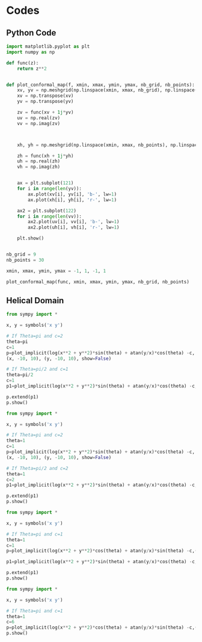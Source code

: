 # Codes

## Python Code
```python
import matplotlib.pyplot as plt
import numpy as np

def func(z):
    return z**2


def plot_conformal_map(f, xmin, xmax, ymin, ymax, nb_grid, nb_points):
    xv, yv = np.meshgrid(np.linspace(xmin, xmax, nb_grid), np.linspace(ymin, ymax, nb_points))
    xv = np.transpose(xv)
    yv = np.transpose(yv)

    zv = func(xv + 1j*yv)
    uv = np.real(zv)
    vv = np.imag(zv)



    xh, yh = np.meshgrid(np.linspace(xmin, xmax, nb_points), np.linspace(ymin, ymax, nb_grid))

    zh = func(xh + 1j*yh)
    uh = np.real(zh)
    vh = np.imag(zh)


    ax = plt.subplot(121)
    for i in range(len(yv)):
        ax.plot(xv[i], yv[i], 'b-', lw=1)
        ax.plot(xh[i], yh[i], 'r-', lw=1)

    ax2 = plt.subplot(122)
    for i in range(len(vv)):
        ax2.plot(uv[i], vv[i], 'b-', lw=1)
        ax2.plot(uh[i], vh[i], 'r-', lw=1)

    plt.show()


nb_grid = 9
nb_points = 30

xmin, xmax, ymin, ymax = -1, 1, -1, 1

plot_conformal_map(func, xmin, xmax, ymin, ymax, nb_grid, nb_points)

```

## Helical Domain



```python
from sympy import *

x, y = symbols('x y')

# If Theta=pi and c=2
theta=pi
c=1
p=plot_implicit(log(x**2 + y**2)*sin(theta) + atan(y/x)*cos(theta) -c,
(x, -10, 10), (y, -10, 10), show=False)

# If Theta=pi/2 and c=1
theta=pi/2
c=1
p1=plot_implicit(log(x**2 + y**2)*sin(theta) + atan(y/x)*cos(theta) -c,(x, -10, 10), (y, -10, 10), show=False,line_color='r')

p.extend(p1)
p.show()
```
```python
from sympy import *

x, y = symbols('x y')

# If Theta=pi and c=2
theta=1
c=1
p=plot_implicit(log(x**2 + y**2)*sin(theta) + atan(y/x)*cos(theta) -c,
(x, -10, 10), (y, -10, 10), show=False)

# If Theta=pi/2 and c=2
theta=1
c=2
p1=plot_implicit(log(x**2 + y**2)*sin(theta) + atan(y/x)*cos(theta) -c,(x, -10, 10), (y, -10, 10), show=False,line_color='r')

p.extend(p1)
p.show()
```
```python
from sympy import *

x, y = symbols('x y')

# If Theta=pi and c=1
theta=1
c=1
p=plot_implicit(log(x**2 + y**2)*cos(theta) + atan(y/x)*sin(theta) -c,(x, -10, 10), (y, -10, 10))

p1=plot_implicit(log(x**2 + y**2)*sin(theta) + atan(y/x)*cos(theta) -c,(x, -10, 10), (y, -10, 10), show=False,line_color='r')

p.extend(p1)
p.show()


```


```python
from sympy import *

x, y = symbols('x y')

# If Theta=pi and c=1
theta=1
c=6
p=plot_implicit(log(x**2 + y**2)*cos(theta) + atan(y/x)*sin(theta) -c,(x, -45, 45), (y, -80, 80),show=False,xlabel='Re',ylabel='Im')
p.show()
```